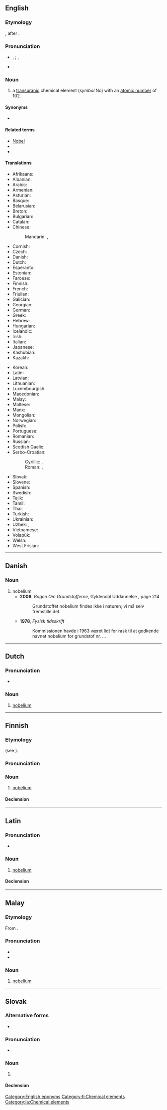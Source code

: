 {{also|Nobelium|nobélium}}
==English==
{{elements|en|No|mendelevium|Md|lawrencium|Lr}}

===Etymology===
{{suffix|en|Nobel|ium}}, after {{w|Alfred Nobel}}.

===Pronunciation===
* {{enPR|nōbĕl'ēəm}}, {{IPA|en|/noʊˈbɛliəm/}}; {{enPR|nōbēl'ēəm}}, {{IPA|en|/noʊˈbiːliəm/}}
* {{audio|en|En-nobelium.oga|Audio}}

===Noun===
{{en-noun|-}}
{{wikipedia}}

# a [[transuranic]] chemical element (''symbol'' No) with an [[atomic number]] of 102.

====Synonyms====
* {{l|en|unnilbium}}

====Related terms====
* [[w:Alfred Nobel|Nobel]]
* {{l|en|Nobel prize}}
* {{l|en|Nobelist}}

====Translations====
{{trans-top|chemical element}}
* Afrikaans: {{t+|af|nobelium}}
* Albanian: {{t|sq|nobelium}}
* Arabic: {{t|ar|نُوبِلْيُوم|m|tr=nubilyum}}
* Armenian: {{t|hy|նոբելիում}}
* Asturian: {{t|ast|nobeliu|m}}
* Basque: {{t|eu|nobelioa}}
* Belarusian: {{t|be|нобе́лій|m|sc=Cyrl}}
* Breton: {{t+|br|nobeliom}}
* Bulgarian: {{t|bg|нобе́лий|m}}
* Catalan: {{t+|ca|nobeli}}
* Chinese:
*: Mandarin: {{t+|cmn|鍩}}, {{t+|cmn|锘|tr=nuò}}
* Cornish: {{t|kw|nobelyum}}
* Czech: {{t+|cs|nobelium|n}}
* Danish: {{t+|da|nobelium|n}}
* Dutch: {{t+|nl|nobelium|n}}
* Esperanto: {{t+|eo|nobelio}}
* Estonian: {{t+|et|nobeelium}}
* Faroese: {{t|fo|nobelium|n}}
* Finnish: {{t+|fi|nobelium}}
* French: {{t+|fr|nobélium|m}}
* Friulian: {{t|fur|nobeli}}
* Galician: {{t+|gl|nobelio}}
* Georgian: {{t|ka|ნობელიუმი}}
* German: {{t+|de|Nobelium|n}}
* Greek: {{t+|el|νομπέλιο|n}}
* Hebrew: {{t+|he|נובליום|tr=nobélyum|sc=Hebr}}
* Hungarian: {{t+|hu|nobélium}}
* Icelandic: {{t+|is|nóbelín}}
* Irish: {{t|ga|nóbailiam}}
* Italian: {{t+|it|nobelio|m}}
* Japanese: {{t+|ja|ノーベリウム|tr=nōberiumu}}
* Kashubian: {{t|csb|nobel}}
* Kazakh: {{t+|kk|нобелий|sc=Cyrl}}
{{trans-mid}}
* Korean: {{t+|ko|노벨륨}}
* Latin: {{t+|la|nobelium}}
* Latvian: {{t|lv|nobelijs}}
* Lithuanian: {{t+|lt|nobelis}}
* Luxembourgish: {{t|lb|Nobelium}}
* Macedonian: {{t|mk|нобелиум|m|sc=Cyrl}}
* Malay: {{t|ms|nobelium}}
* Maltese: {{t|mt|nobeljum}}
* Manx: {{t|gv|nobelium}}
* Mongolian: {{t|mn|нобели|sc=Cyrl}}
* Norwegian: {{t|no|nobelium}}
* Polish: {{t+|pl|nobel|m}}
* Portuguese: {{t+|pt|nobélio|m}}
* Romanian: {{t+|ro|nobeliu|n}}
* Russian: {{t+|ru|нобе́лий|m}}
* Scottish Gaelic: {{t|gd|nòbailiam}}
* Serbo-Croatian:
*: Cyrillic: {{t|sh|нобелиjум|m}}, {{t|sh|нобелиj|m}}
*: Roman: {{t|sh|nobelijum}}, {{t+|sh|nobelij}}
* Slovak: {{t|sk|nobelium|n}}
* Slovene: {{t+|sl|nobelij}}
* Spanish: {{t+|es|nobelio|m}}
* Swedish: {{t+|sv|nobelium}}
* Tajik: {{t|tg|нобелий|sc=Cyrl}}
* Tamil: {{t|ta|நோபெலியம்|sc=Taml}}
* Thai: {{t|th|โนเบเลียม}}
* Turkish: {{t+|tr|nobelyum}}
* Ukrainian: {{t|uk|нобе́лій|m|sc=Cyrl}}
* Uzbek: {{t|uz|nobeliy}}, {{t|uz|нобелий|tr=nobeliy|sc=Cyrl}}
* Vietnamese: {{t|vi|nobeli}}
* Volapük: {{t+|vo|nobelin}}
* Welsh: {{t|cy|nobeliwm}}
* West Frisian: {{t|fy|nobelium}}
{{trans-bottom}}

[[Category:English eponyms]]
{{C|en|Actinide series chemical elements}}

----

==Danish==

===Noun===
{{da-noun}}

# nobelium
#* '''2006''', ''Bogen Om Grundstofferne'', Gyldendal Uddannelse {{ISBN|9788702050080}}, page 214
#*: Grundstoffet nobelium findes ikke i naturen; vi må selv fremstille det.
#* '''1978''', ''Fysisk tidsskrift''
#*: Kommissionen havde i 1963 været lidt for rask til at godkende navnet nobelium for grundstof nr. ...

----

==Dutch==
{{wikipedia|lang=nl}}
{{elements|nl|No|mendelevium|Md|lawrencium|Lr}}

===Pronunciation===
* {{audio|nl|Nl-nobelium.ogg|Audio}}

===Noun===
{{nl-noun|n|-|-}}

# [[#English|nobelium]]

----

==Finnish==
{{wikipedia|lang=fi}}

===Etymology===
{{internationalism|fi}} (see {{cog|en|nobelium}}).

===Pronunciation===
{{fi-p}}

===Noun===
{{fi-noun}}

# [[#English|nobelium]]

====Declension====
{{fi-decl-risti|nobelium|||a|i=0}}

[[Category:fi:Chemical elements]]

----

==Latin==
{{wikipedia|lang=la}}

===Pronunciation===
* {{la-IPA|nōbēlium}}

===Noun===
{{la-noun|nōbēlium<2.-ium>}}

# [[#English|nobelium]]

====Declension====
{{la-ndecl|nōbēlium<2.-ium>}}

[[Category:la:Chemical elements]]

----

==Malay==
{{wikipedia|lang=ms}}
{{elements|ms|No|mendelevium|Md|lawrensium|Lr}}

===Etymology===
From {{uder|ms|en|nobelium}}.

===Pronunciation===
* {{IPA|ms|[nobɛliom]|[nobɛliəm]}}
* {{rhymes|ms|iom|jom|om}}

===Noun===
{{head|ms|noun}}

# [[#English|nobelium]] {{gloss|chemical element}}

----

==Slovak==
{{elements|sk|No|mendelevium|Md|lawrencium|Lr}}

===Alternative forms===
* {{l|sk|nobélium}}

===Pronunciation===
* {{IPA|sk|/ˈnɔbɛlium/}}

===Noun===
{{sk-noun|g=n|gen=nobelia|decl=mesto}}

# {{l|en|nobelium}} {{gloss|element}}

====Declension====
{{sk-decl-noun-sg|nobelium|nobelia|nobeliu|nobelium|nobeliu|nobeliom}}